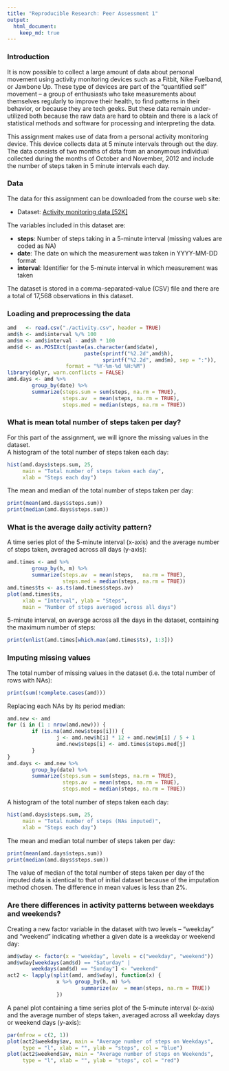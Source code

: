 ```yaml
---
title: "Reproducible Research: Peer Assessment 1"
output: 
  html_document:
    keep_md: true
---
```

### Introduction
It is now possible to collect a large amount of data about personal movement using activity monitoring devices such as a Fitbit, Nike Fuelband, or Jawbone Up. These type of devices are part of the “quantified self” movement – a group of enthusiasts who take measurements about themselves regularly to improve their health, to find patterns in their behavior, or because they are tech geeks. But these data remain under-utilized both because the raw data are hard to obtain and there is a lack of statistical methods and software for processing and interpreting the data.  

This assignment makes use of data from a personal activity monitoring device. This device collects data at 5 minute intervals through out the day. The data consists of two months of data from an anonymous individual collected during the months of October and November, 2012 and include the number of steps taken in 5 minute intervals each day.

### Data

The data for this assignment can be downloaded from the course web site:  

* Dataset: [Activity monitoring data [52K]](https://d396qusza40orc.cloudfront.net/repdata%2Fdata%2Factivity.zip)  

The variables included in this dataset are:  

* __steps__: Number of steps taking in a 5-minute interval (missing values are coded as NA)  
* __date__: The date on which the measurement was taken in YYYY-MM-DD format  
* __interval__: Identifier for the 5-minute interval in which measurement was taken  

The dataset is stored in a comma-separated-value (CSV) file and there are a total of 17,568 observations in this dataset.  

### Loading and preprocessing the data
```r
amd   <- read.csv("./activity.csv", header = TRUE)
amd$h <- amd$interval %/% 100
amd$m <- amd$interval - amd$h * 100
amd$d <- as.POSIXct(paste(as.character(amd$date),
                         paste(sprintf("%2.2d",amd$h),
                               sprintf("%2.2d", amd$m), sep = ":")),
                   format = "%Y-%m-%d %H:%M")
library(dplyr, warn.conflicts = FALSE)
amd.days <- amd %>%
        group_by(date) %>%
        summarize(steps.sum = sum(steps, na.rm = TRUE),
                  steps.av  = mean(steps, na.rm = TRUE),
                  steps.med = median(steps, na.rm = TRUE))
```

### What is mean total number of steps taken per day?  

For this part of the assignment, we will ignore the missing values in the dataset.  
A histogram of the total number of steps taken each day:  
```r
hist(amd.days$steps.sum, 25, 
     main = "Total number of steps taken each day",
     xlab = "Steps each day")
```

The mean and median of the total number of steps taken per day:  
```r
print(mean(amd.days$steps.sum))
print(median(amd.days$steps.sum))
```

### What is the average daily activity pattern?  

A time series plot of the 5-minute interval (x-axis) and the average number of steps taken, averaged across all days (y-axis):  

```r
amd.times <- amd %>%
        group_by(h, m) %>%
        summarize(steps.av  = mean(steps,   na.rm = TRUE),
                  steps.med = median(steps, na.rm = TRUE))
amd.times$ts <- as.ts(amd.times$steps.av)
plot(amd.times$ts, 
     xlab = "Interval", ylab = "Steps", 
     main = "Number of steps averaged across all days")
```

5-minute interval, on average across all the days in the dataset, containing the maximum number of steps:  

```r
print(unlist(amd.times[which.max(amd.times$ts), 1:3]))
```

### Imputing missing values
The total number of missing values in the dataset (i.e. the total number of rows with NAs):  
```r
print(sum(!complete.cases(amd)))
```

Replacing each NAs by its period median:  
```r
amd.new <- amd
for (i in (1 : nrow(amd.new))) {
        if (is.na(amd.new$steps[i])) {
                j <- amd.new$h[i] * 12 + amd.new$m[i] / 5 + 1
                amd.new$steps[i] <- amd.times$steps.med[j]
        }
}
amd.days <- amd.new %>%
        group_by(date) %>%
        summarize(steps.sum = sum(steps, na.rm = TRUE),
                  steps.av  = mean(steps, na.rm = TRUE),
                  steps.med = median(steps, na.rm = TRUE))
```

A histogram of the total number of steps taken each day:  
```r
hist(amd.days$steps.sum, 25, 
     main = "Total number of steps (NAs imputed)",
     xlab = "Steps each day")
```

The mean and median total number of steps taken per day:  
```r
print(mean(amd.days$steps.sum))
print(median(amd.days$steps.sum))
```
The value of median of the total number of steps taken per day of the imputed data is identical to that of initial dataset because of the imputation method chosen. The difference in mean values is less than 2%.  

### Are there differences in activity patterns between weekdays and weekends?  

Creating a new factor variable in the dataset with two levels – “weekday” and “weekend” indicating whether a given date is a weekday or weekend day:
```r
amd$wday <- factor(x = "weekday", levels = c("weekday", "weekend"))
amd$wday[weekdays(amd$d) == "Saturday" |
        weekdays(amd$d) == "Sunday"] <- "weekend"
act2 <- lapply(split(amd, amd$wday), function(x) {
                x %>% group_by(h, m) %>%
                        summarize(av  = mean(steps, na.rm = TRUE))
                })
```

A panel plot containing a time series plot of the 5-minute interval (x-axis) and the average number of steps taken, averaged across all weekday days or weekend days (y-axis):
```r
par(mfrow = c(2, 1))
plot(act2$weekday$av, main = "Average number of steps on Weekdays",
     type = "l", xlab = "", ylab = "steps", col = "blue")
plot(act2$weekend$av, main = "Average number of steps on Weekends", 
     type = "l", xlab = "", ylab = "steps", col = "red")
```
